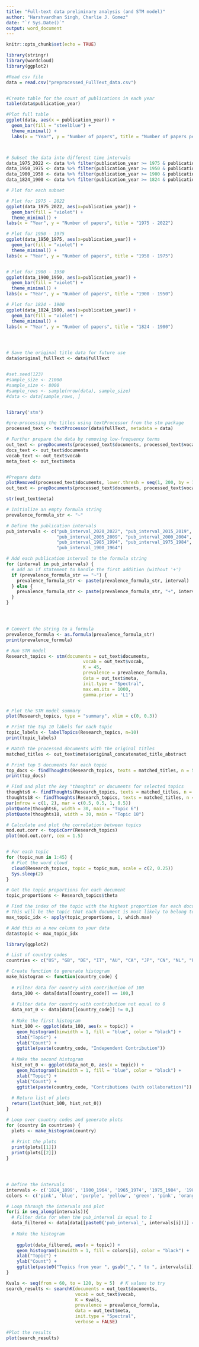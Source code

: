 ```yaml
---
title: "Full-text data preliminary analysis (and STM model)"
author: "Harshvardhan Singh, Charlie J. Gomez"
date: "`r Sys.Date()`"
output: word_document
---
```


```r
knitr::opts_chunk$set(echo = TRUE)
```

```r
library(stringr)
library(wordcloud)
library(ggplot2)

#Read csv file
data = read.csv("preprocessed_FullText_data.csv")


#Create table for the count of publications in each year
table(data$publication_year)

#Plot full table
ggplot(data, aes(x = publication_year)) +
  geom_bar(fill = "steelblue") +
  theme_minimal() +
  labs(x = "Year", y = "Number of papers", title = "Number of papers per year")



# Subset the data into different time intervals
data_1975_2022 <- data %>% filter(publication_year >= 1975 & publication_year <= 2022)
data_1950_1975 <- data %>% filter(publication_year >= 1950 & publication_year < 1975)
data_1900_1950 <- data %>% filter(publication_year >= 1900 & publication_year < 1950)
data_1824_1900 <- data %>% filter(publication_year >= 1824 & publication_year < 1900)

# Plot for each subset

# Plot for 1975 - 2022
ggplot(data_1975_2022, aes(x=publication_year)) +
  geom_bar(fill = "violet") +
  theme_minimal() +
labs(x = "Year", y = "Number of papers", title = "1975 - 2022")

# Plot for 1950 - 1975
ggplot(data_1950_1975, aes(x=publication_year)) +
  geom_bar(fill = "violet") +
  theme_minimal() +
labs(x = "Year", y = "Number of papers", title = "1950 - 1975")


# Plot for 1900 - 1950
ggplot(data_1900_1950, aes(x=publication_year)) +
  geom_bar(fill = "violet") +
  theme_minimal() +
labs(x = "Year", y = "Number of papers", title = "1900 - 1950")

# Plot for 1824 - 1900
ggplot(data_1824_1900, aes(x=publication_year)) +
  geom_bar(fill = "violet") +
  theme_minimal() +
labs(x = "Year", y = "Number of papers", title = "1824 - 1900")




# Save the original title data for future use
data$original_fullText <- data$fullText


#set.seed(123)  
#sample_size <- 21000  
#sample_size <- 8000
#sample_rows <- sample(nrow(data), sample_size)
#data <- data[sample_rows, ]


library('stm')

#pre-processing the titles using textProcessor from the stm package
processed_text <- textProcessor(data$fullText, metadata = data) 

# Further prepare the data by removing low-frequency terms
out_text <- prepDocuments(processed_text$documents, processed_text$vocab, processed_text$meta)
docs_text <- out_text$documents
vocab_text <- out_text$vocab
meta_text <- out_text$meta


#Prepare data
plotRemoved(processed_text$documents, lower.thresh = seq(1, 200, by = 100))
out_text <- prepDocuments(processed_text$documents, processed_text$vocab, processed_text$meta, lower.thresh = 15)

str(out_text$meta)

# Initialize an empty formula string
prevalence_formula_str <- "~"

# Define the publication intervals
pub_intervals <- c("pub_interval_2020_2022", "pub_interval_2015_2019", "pub_interval_2010_2014", 
                   "pub_interval_2005_2009", "pub_interval_2000_2004", "pub_interval_1995_1999",
                   "pub_interval_1985_1994", "pub_interval_1975_1984", "pub_interval_1965_1974",
                   "pub_interval_1900_1964")

# Add each publication interval to the formula string
for (interval in pub_intervals) {
  # add an if statement to handle the first addition (without '+')
  if (prevalence_formula_str == "~") {
    prevalence_formula_str <- paste(prevalence_formula_str, interval)
  } else {
    prevalence_formula_str <- paste(prevalence_formula_str, "+", interval)
  }
}




# Convert the string to a formula
prevalence_formula <- as.formula(prevalence_formula_str)
print(prevalence_formula)

# Run STM model
Research_topics <- stm(documents = out_text$documents, 
                             vocab = out_text$vocab, 
                             K = 45, 
                             prevalence = prevalence_formula, 
                             data = out_text$meta, 
                             init.type = "Spectral",
                             max.em.its = 1000,
                             gamma.prior = 'L1')


# Plot the STM model summary
plot(Research_topics, type = "summary", xlim = c(0, 0.3))

# Print the top 10 labels for each topic
topic_labels <- labelTopics(Research_topics, n=10)
print(topic_labels)

# Match the processed documents with the original titles
matched_titles <- out_text$meta$original_concatenated_title_abstract

# Print top 5 documents for each topic
top_docs <- findThoughts(Research_topics, texts = matched_titles, n = 5)$docs[[1]]
print(top_docs)

# Find and plot the key "thoughts" or documents for selected topics
thoughts6 <- findThoughts(Research_topics, texts = matched_titles, n = 3, topics = 6)$docs[[1]]
thoughts18 <- findThoughts(Research_topics, texts = matched_titles, n = 3, topics = 18)$docs[[1]]
par(mfrow = c(1, 2), mar = c(0.5, 0.5, 1, 0.5))
plotQuote(thoughts6, width = 30, main = "Topic 6")
plotQuote(thoughts18, width = 30, main = "Topic 18")

# Calculate and plot the correlation between topics
mod.out.corr <- topicCorr(Research_topics)
plot(mod.out.corr, cex = 1.5)


# For each topic
for (topic_num in 1:45) {
  # Plot the word cloud
  cloud(Research_topics, topic = topic_num, scale = c(2, 0.25))
  Sys.sleep(2)
}

# Get the topic proportions for each document
topic_proportions <- Research_topics$theta

# Find the index of the topic with the highest proportion for each document
# This will be the topic that each document is most likely to belong to
max_topic_idx <- apply(topic_proportions, 1, which.max)

# Add this as a new column to your data
data$topic <- max_topic_idx

library(ggplot2)

# List of country codes
countries <- c("US", "GB", "DE", "IT", "AU", "CA", "JP", "CN", "NL", "FR", "RU", "ES", "IN", "IL", "CH", "Americas", "Europe", "Africa", "AsiaAndOceania")

# Create function to generate histogram
make_histogram <- function(country_code) {
  
  # Filter data for country with contribution of 100
  data_100 <- data[data[[country_code]] == 100,]
  
  # Filter data for country with contribution not equal to 0
  data_not_0 <- data[data[[country_code]] != 0,]
  
  # Make the first histogram
  hist_100 <- ggplot(data_100, aes(x = topic)) +
    geom_histogram(binwidth = 1, fill = "blue", color = "black") +
    xlab("Topic") +
    ylab("Count") +
    ggtitle(paste(country_code, "Independent Contribution"))
  
  # Make the second histogram
  hist_not_0 <- ggplot(data_not_0, aes(x = topic)) +
    geom_histogram(binwidth = 1, fill = "blue", color = "black") +
    xlab("Topic") +
    ylab("Count") +
    ggtitle(paste(country_code, "Contributions (with collaboration)"))
  
  # Return list of plots
  return(list(hist_100, hist_not_0))
}

# Loop over country codes and generate plots
for (country in countries) {
  plots <- make_histogram(country)
  
  # Print the plots
  print(plots[[1]])
  print(plots[[2]])
}




# Define the intervals
intervals <- c('1824_1899', '1900_1964', '1965_1974', '1975_1984', '1985_1994', '1995_1999', '2000_2004', '2005_2009', '2010_2014', '2015_2019', '2020_2022')
colors <- c('pink', 'blue', 'purple', 'yellow', 'green', 'pink', 'orange', 'violet', 'green', 'blue', 'pink')

# Loop through the intervals and plot
for(i in seq_along(intervals)){
  # Filter data for when the pub_interval is equal to 1
  data_filtered <- data[data[[paste0('pub_interval_', intervals[i])]] == 1,]
  
  # Make the histogram
 
    ggplot(data_filtered, aes(x = topic)) +
    geom_histogram(binwidth = 1, fill = colors[i], color = "black") +
    xlab("Topic") +
    ylab("Count") +
    ggtitle(paste0("Topics from year ", gsub("_", " to ", intervals[i])))
}

Kvals <- seq(from = 60, to = 120, by = 5)  # K values to try
search_results <- searchK(documents = out_text$documents, 
                          vocab = out_text$vocab, 
                          K = Kvals, 
                          prevalence = prevalence_formula, 
                          data = out_text$meta, 
                          init.type = "Spectral", 
                          verbose = FALSE)

#Plot the results
plot(search_results)
```
